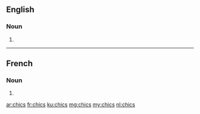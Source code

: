 ==English==

===Noun===
{{head|en|plural}}

# {{plural of|chic|lang=en}}

----

==French==

===Noun===
{{head|fr|plural|g=m-p}}

# {{plural of|chic|lang=fr}}

[[ar:chics]]
[[fr:chics]]
[[ku:chics]]
[[mg:chics]]
[[my:chics]]
[[nl:chics]]